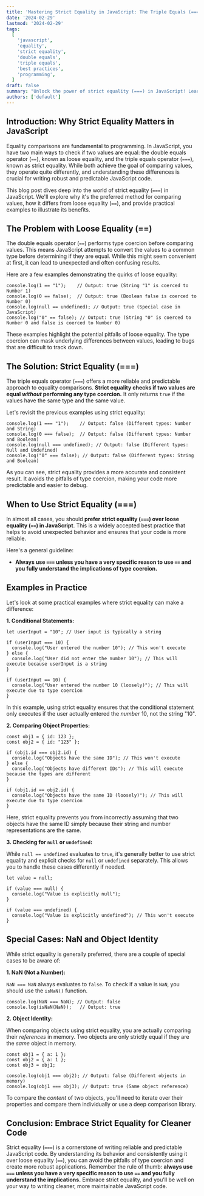 ```yaml
---
title: 'Mastering Strict Equality in JavaScript: The Triple Equals (===) Demystified'
date: '2024-02-29'
lastmod: '2024-02-29'
tags:
  [
    'javascript',
    'equality',
    'strict equality',
    'double equals',
    'triple equals',
    'best practices',
    'programming',
  ]
draft: false
summary: "Unlock the power of strict equality (===) in JavaScript! Learn why it's the preferred method for comparing values and avoiding unexpected behavior. Explore the differences between strict and loose equality, and discover practical examples to level up your JavaScript coding skills."
authors: ['default']
---
```


## Introduction: Why Strict Equality Matters in JavaScript

Equality comparisons are fundamental to programming. In JavaScript, you have two main ways to check if two values are equal: the double equals operator (`==`), known as loose equality, and the triple equals operator (`===`), known as strict equality. While both achieve the goal of comparing values, they operate quite differently, and understanding these differences is crucial for writing robust and predictable JavaScript code.

This blog post dives deep into the world of strict equality (`===`) in JavaScript. We'll explore why it's the preferred method for comparing values, how it differs from loose equality (`==`), and provide practical examples to illustrate its benefits.

## The Problem with Loose Equality (==)

The double equals operator (`==`) performs type coercion before comparing values. This means JavaScript attempts to convert the values to a common type before determining if they are equal. While this might seem convenient at first, it can lead to unexpected and often confusing results.

Here are a few examples demonstrating the quirks of loose equality:

```plaintext
console.log(1 == "1");    // Output: true (String "1" is coerced to Number 1)
console.log(0 == false);  // Output: true (Boolean false is coerced to Number 0)
console.log(null == undefined); // Output: true (Special case in JavaScript)
console.log("0" == false); // Output: true (String "0" is coerced to Number 0 and false is coerced to Number 0)
```

These examples highlight the potential pitfalls of loose equality. The type coercion can mask underlying differences between values, leading to bugs that are difficult to track down.

## The Solution: Strict Equality (===)

The triple equals operator (`===`) offers a more reliable and predictable approach to equality comparisons. **Strict equality checks if two values are equal _without_ performing any type coercion.** It only returns `true` if the values have the same type and the same value.

Let's revisit the previous examples using strict equality:

```plaintext
console.log(1 === "1");    // Output: false (Different types: Number and String)
console.log(0 === false);  // Output: false (Different types: Number and Boolean)
console.log(null === undefined); // Output: false (Different types: Null and Undefined)
console.log("0" === false); // Output: false (Different types: String and Boolean)
```

As you can see, strict equality provides a more accurate and consistent result. It avoids the pitfalls of type coercion, making your code more predictable and easier to debug.

## When to Use Strict Equality (===)

In almost all cases, you should **prefer strict equality (`===`) over loose equality (`==`) in JavaScript**. This is a widely accepted best practice that helps to avoid unexpected behavior and ensures that your code is more reliable.

Here's a general guideline:

- **Always use `===` unless you have a very specific reason to use `==` and you fully understand the implications of type coercion.**

## Examples in Practice

Let's look at some practical examples where strict equality can make a difference:

**1. Conditional Statements:**

```plaintext
let userInput = "10"; // User input is typically a string

if (userInput === 10) {
  console.log("User entered the number 10"); // This won't execute
} else {
  console.log("User did not enter the number 10"); // This will execute because userInput is a string
}

if (userInput == 10) {
  console.log("User entered the number 10 (loosely)"); // This will execute due to type coercion
}
```

In this example, using strict equality ensures that the conditional statement only executes if the user actually entered the _number_ 10, not the string "10".

**2. Comparing Object Properties:**

```plaintext
const obj1 = { id: 123 };
const obj2 = { id: "123" };

if (obj1.id === obj2.id) {
  console.log("Objects have the same ID"); // This won't execute
} else {
  console.log("Objects have different IDs"); // This will execute because the types are different
}

if (obj1.id == obj2.id) {
  console.log("Objects have the same ID (loosely)"); // This will execute due to type coercion
}
```

Here, strict equality prevents you from incorrectly assuming that two objects have the same ID simply because their string and number representations are the same.

**3. Checking for `null` or `undefined`:**

While `null == undefined` evaluates to `true`, it's generally better to use strict equality and explicit checks for `null` or `undefined` separately. This allows you to handle these cases differently if needed.

```plaintext
let value = null;

if (value === null) {
  console.log("Value is explicitly null");
}

if (value === undefined) {
  console.log("Value is explicitly undefined"); // This won't execute
}
```

## Special Cases: NaN and Object Identity

While strict equality is generally preferred, there are a couple of special cases to be aware of:

**1. NaN (Not a Number):**

`NaN === NaN` always evaluates to `false`. To check if a value is `NaN`, you should use the `isNaN()` function.

```plaintext
console.log(NaN === NaN); // Output: false
console.log(isNaN(NaN));   // Output: true
```

**2. Object Identity:**

When comparing objects using strict equality, you are actually comparing their _references_ in memory. Two objects are only strictly equal if they are the _same_ object in memory.

```plaintext
const obj1 = { a: 1 };
const obj2 = { a: 1 };
const obj3 = obj1;

console.log(obj1 === obj2); // Output: false (Different objects in memory)
console.log(obj1 === obj3); // Output: true (Same object reference)
```

To compare the _content_ of two objects, you'll need to iterate over their properties and compare them individually or use a deep comparison library.

## Conclusion: Embrace Strict Equality for Cleaner Code

Strict equality (`===`) is a cornerstone of writing reliable and predictable JavaScript code. By understanding its behavior and consistently using it over loose equality (`==`), you can avoid the pitfalls of type coercion and create more robust applications. Remember the rule of thumb: **always use `===` unless you have a very specific reason to use `==` and you fully understand the implications.** Embrace strict equality, and you'll be well on your way to writing cleaner, more maintainable JavaScript code.
